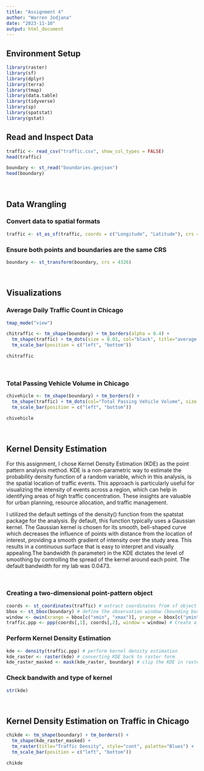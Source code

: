 ```yaml
---
title: "Assignment 4"
author: "Warren Jodjana"
date: "2023-11-10"
output: html_document
---
```


## Environment Setup

```r
library(raster)
library(sf)
library(dplyr)
library(terra)
library(tmap)
library(data.table)
library(tidyverse)
library(sp)
library(spatstat)
library(gstat)
```

## Read and Inspect Data

```r
traffic <- read_csv("traffic.csv", show_col_types = FALSE)
head(traffic)
```

```r
boundary <- st_read("boundaries.geojson")
head(boundary)
```
<br>

## Data Wrangling

### Convert data to spatial formats

```r
traffic <- st_as_sf(traffic, coords = c("Longitude", "Latitude"), crs = 4326)
```

### Ensure both points and boundaries are the same CRS

```r
boundary <- st_transform(boundary, crs = 4326)
```

<br>

## Visualizations

### Average Daily Traffic Count in Chicago

```r
tmap_mode("view")

chitraffic <- tm_shape(boundary) + tm_borders(alpha = 0.4) +
  tm_shape(traffic) + tm_dots(size = 0.01, col="black", title="average traffic") +
  tm_scale_bar(position = c("left", "bottom"))

chitraffic
```
<br>


### Total Passing Vehicle Volume in Chicago

```r
chivehicle <- tm_shape(boundary) + tm_borders() +
  tm_shape(traffic) + tm_dots(col="Total Passing Vehicle Volume", size = 0.1 , palette="Blues", n = 6, title="Total Passing Vehicles") +
  tm_scale_bar(position = c("left", "bottom"))

chivehicle
```

<br>

## Kernel Density Estimation

For this assignment, I chose Kernel Density Estimation (KDE) as the point pattern analysis method. KDE is a non-parametric way to estimate the probability density function of a random variable, which in this analysis, is the spatial location of traffic events. This approach is particularly useful for visualizing the intensity of events across a region, which can help in identifying areas of high traffic concentration. These insights are valuable for urban planning, resource allocation, and traffic management.

I utilized the default settings of the density() function from the spatstat package for the analysis. By default, this function typically uses a Gaussian kernel. The Gaussian kernel is chosen for its smooth, bell-shaped curve which decreases the influence of points with distance from the location of interest, providing a smooth gradient of intensity over the study area. This results in a continuous surface that is easy to interpret and visually appealing.The bandwidth (h parameter) in the KDE dictates the level of smoothing by controlling the spread of the kernel around each point. The default bandwidth for my lab was 0.0473.

<br>


### Creating a two-dimensional point-pattern object

```r
coords <- st_coordinates(traffic) # extract coordinates from sf object
bbox <- st_bbox(boundary) # define the observation window (bounding box) using the boundary data
window <- owin(xrange = bbox[c("xmin", "xmax")], yrange = bbox[c("ymin", "ymax")])
traffic.ppp <- ppp(coords[,1], coords[,2], window = window) # Create a ppp (two-dimensional point-pattern) object
```

### Perform Kernel Density Estimation

```r
kde <- density(traffic.ppp) # perform kernel density estimation
kde_raster <- raster(kde) # converting KDE back to raster form
kde_raster_masked <- mask(kde_raster, boundary) # clip the KDE in raster form to chicago boundaries
```

### Check bandwith and type of kernel

```r
str(kde) 
```

<br>

## Kernel Density Estimation on Traffic in Chicago

```r
chikde <- tm_shape(boundary) + tm_borders() +
  tm_shape(kde_raster_masked) +
  tm_raster(title="Traffic Density", style="cont", palette="Blues") +
  tm_scale_bar(position = c("left", "bottom"))

chikde
```






